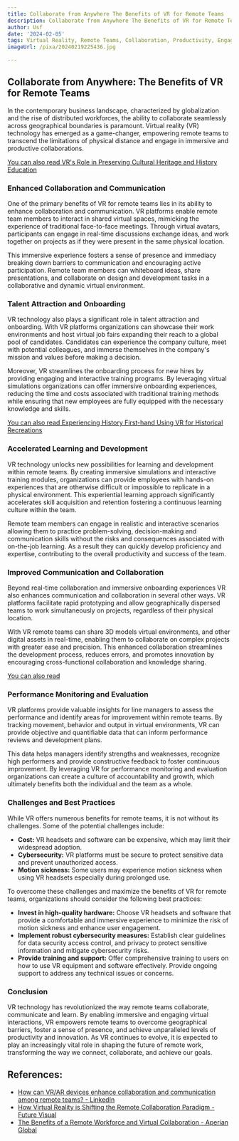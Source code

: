 ```yaml
---
title: Collaborate from Anywhere The Benefits of VR for Remote Teams
description: Collaborate from Anywhere The Benefits of VR for Remote Teams
author: Usf
date: '2024-02-05'
tags: Virtual Reality, Remote Teams, Collaboration, Productivity, Engagement, Communication
imageUrl: /pixa/20240219225436.jpg

---
```

## Collaborate  from Anywhere: The Benefits of VR for Remote Teams

In the contemporary business landscape, characterized by globalization  and the rise of distributed workforces, the ability to collaborate seamlessly across geographical boundaries is  paramount. Virtual reality (VR) technology has emerged as a game-changer, empowering remote teams to transcend  the limitations of physical distance  and engage  in immersive and  productive collaborations.

[You can also read VR's Role in Preserving Cultural Heritage and  History Education](VR%27s%20Role%20in%20Preserving%20Cultural%20Heritage%20and%20History%20Education)


### Enhanced Collaboration and Communication

One of the primary benefits of VR for remote teams lies in its ability to enhance collaboration and communication. VR  platforms enable remote team members to interact in shared virtual spaces, mimicking  the experience of traditional face-to-face meetings. Through virtual avatars, participants can engage in real-time discussions exchange ideas, and work together on projects as if they were present in the same physical location.

This immersive experience fosters a sense of presence and immediacy breaking down  barriers to communication and encouraging  active participation. Remote  team members can whiteboard  ideas, share presentations, and collaborate on design and development tasks in a collaborative and  dynamic virtual environment.

### Talent Attraction  and Onboarding

VR technology also plays  a significant role  in  talent attraction and onboarding. With  VR platforms organizations can showcase their work environments and host virtual job  fairs expanding  their  reach to a global pool of candidates. Candidates can  experience the company culture, meet with potential colleagues, and immerse themselves in the company's  mission and  values before making a decision.

Moreover, VR streamlines the onboarding  process for new hires by providing engaging and interactive training programs. By leveraging virtual simulations organizations can offer immersive onboarding experiences, reducing the time and costs associated  with traditional training methods while ensuring that new employees are  fully equipped with the necessary knowledge and skills.

[You  can  also read Experiencing History First-hand Using VR for Historical Recreations](Experiencing%20History%20First-hand%20Using%20VR%20for%20Historical%20Recreations)


### Accelerated Learning  and Development

VR  technology unlocks new possibilities for learning and development within remote teams. By creating immersive simulations and interactive training modules, organizations can provide employees with hands-on experiences that are otherwise difficult  or impossible  to replicate in  a physical environment. This experiential learning approach significantly accelerates skill acquisition and retention fostering a continuous learning culture within the team.

Remote  team members can  engage  in realistic and interactive scenarios allowing them to practice  problem-solving, decision-making and communication skills without the risks and consequences associated with on-the-job learning. As a result they can  quickly develop proficiency and  expertise, contributing to the overall productivity and success of the team.

### Improved Communication and Collaboration

Beyond real-time collaboration and immersive onboarding experiences VR also enhances communication and collaboration in several  other ways. VR platforms facilitate rapid prototyping and allow geographically dispersed teams to work simultaneously on projects, regardless of their physical location.

With VR remote teams can share 3D models virtual  environments, and other  digital assets in real-time, enabling them  to collaborate on complex projects with greater ease and precision. This  enhanced collaboration streamlines the development process, reduces errors, and promotes innovation by encouraging cross-functional collaboration and knowledge sharing.

[You can also read ]()


###  Performance Monitoring and Evaluation

VR platforms provide valuable insights for  line managers to  assess the performance and identify areas for improvement within remote teams. By tracking movement, behavior and output in  virtual environments, VR can provide objective and quantifiable data that can inform performance reviews and development plans.

This data helps managers identify strengths and weaknesses, recognize high performers and provide constructive feedback to foster continuous improvement. By leveraging VR for performance  monitoring and evaluation organizations  can create a  culture of accountability and growth, which ultimately benefits both the individual and the team as a whole.

### Challenges and Best Practices

While VR offers numerous benefits for remote teams, it is not without its challenges. Some of the potential challenges include:

- **Cost:** VR headsets and software can be expensive, which may limit their widespread adoption.
- **Cybersecurity:** VR platforms must be  secure to protect sensitive  data  and prevent unauthorized access.
- **Motion sickness:** Some users may experience  motion  sickness when using  VR headsets especially during prolonged use.

To overcome these challenges and maximize the benefits of VR for  remote teams,  organizations should consider the following best practices:

- **Invest in high-quality  hardware:** Choose  VR headsets and software that provide  a comfortable and immersive experience to minimize the  risk of  motion sickness and enhance  user engagement.
- **Implement robust cybersecurity measures:** Establish clear guidelines for data security access control,  and privacy to protect sensitive information and mitigate cybersecurity risks.
- **Provide training and support:** Offer comprehensive training to users on how to  use VR  equipment and software  effectively. Provide  ongoing support to address any technical issues or concerns.

### Conclusion

VR technology has revolutionized the way remote teams collaborate,  communicate and learn. By enabling  immersive and engaging virtual interactions, VR empowers  remote teams to overcome geographical barriers, foster a  sense of presence,  and  achieve  unparalleled levels of productivity and innovation.  As VR continues to evolve, it is expected to play an increasingly vital  role in shaping the future of remote work, transforming the way we connect, collaborate, and achieve our goals.

## References:
- [How can VR/AR devices enhance collaboration and communication among remote teams? - LinkedIn](https://www.linkedin.com/advice/0/how-can-vrar-devices-enhance-collaboration)
- [How Virtual Reality is Shifting the Remote Collaboration Paradigm - Future Visual](https://www.futurevisual.com/blog/vr-remote-collaboration/)
- [The Benefits of a Remote Workforce and Virtual Collaboration - Aperian Global](https://aperian.com/blog/benefits-remote-workforce-virtual-collaboration/)
